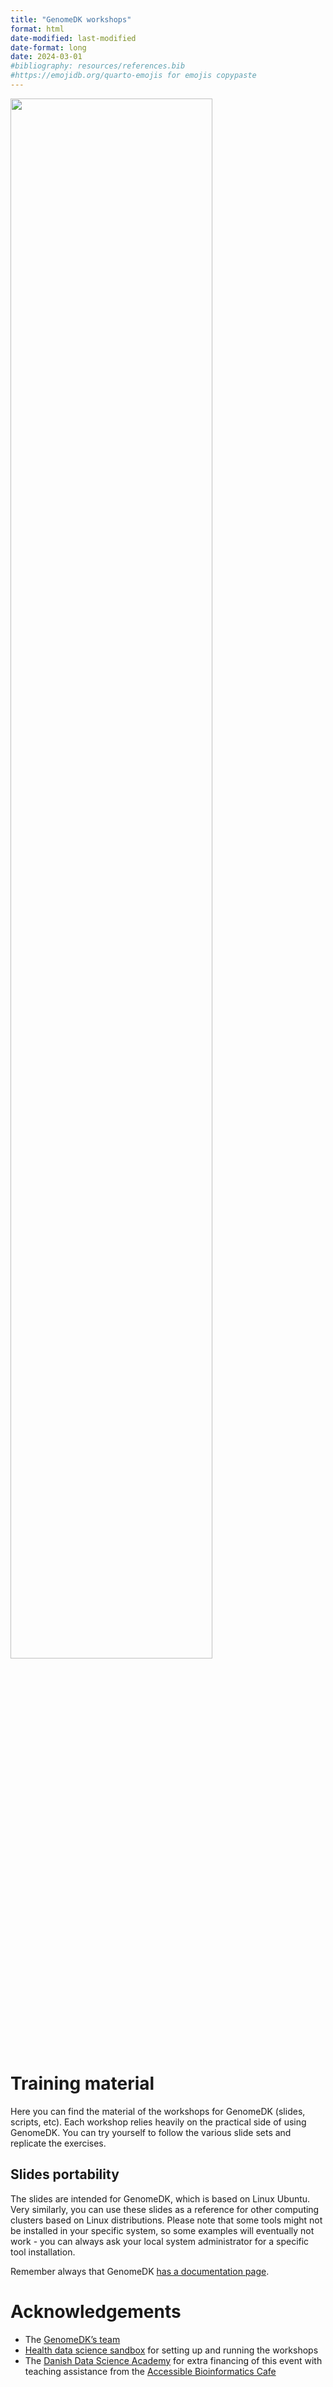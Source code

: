 ```yaml
---
title: "GenomeDK workshops"
format: html
date-modified: last-modified
date-format: long
date: 2024-03-01
#bibliography: resources/references.bib
#https://emojidb.org/quarto-emojis for emojis copypaste
---
```


![](img/gdkLogo.jpg){width=80% fig-align="center"}

# Training material

Here you can find the material of the workshops for GenomeDK (slides, scripts, etc). Each workshop relies heavily on the practical side of using GenomeDK. You can try yourself to follow the various slide sets and replicate the exercises.

## Slides portability

The slides are intended for GenomeDK, which is based on Linux Ubuntu. Very similarly, you can use these slides as a reference for other computing clusters based on Linux distributions. Please note that some tools might not be installed in your specific system, so some examples will eventually not work - you can always ask your local system administrator for a specific tool installation.

:::{.callout-warning}
Remember always that GenomeDK [has a documentation page](https://genome.au.dk/docs/overview/).
:::

# Acknowledgements

- The [GenomeDK's team](https://genome.au.dk/help/)
- [Health data science sandbox](https://hds-sandbox.github.io) for setting up and running the workshops
- The [Danish Data Science Academy](https://ddsa.dk/) for extra financing of this event with teaching assistance from the [Accessible Bioinformatics Cafe](https://abc.au.dk)
